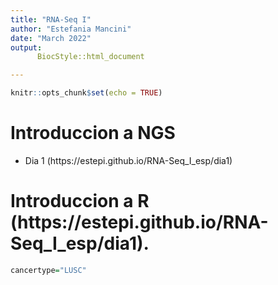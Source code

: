 ```yaml
---
title: "RNA-Seq I"
author: "Estefania Mancini"
date: "March 2022"
output:
      BiocStyle::html_document

---
```


```r
knitr::opts_chunk$set(echo = TRUE)
```


# Introduccion a NGS 

* Dia 1 (https://estepi.github.io/RNA-Seq_I_esp/dia1)

# Introduccion a R (https://estepi.github.io/RNA-Seq_I_esp/dia1).


```r
cancertype="LUSC"
```

